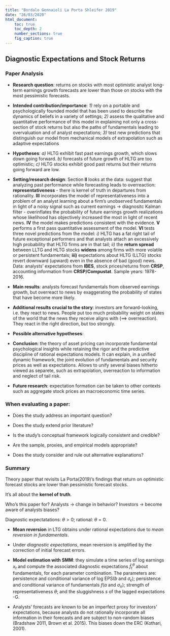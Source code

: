 ```yaml
---
title: "Bordalo Gennaioli La Porta Shleifer 2019"
date: "26/03/2020"
html_document:
    toc: true
    toc_depth: 2
    number_sections: true
    fig_caption: true
---
```

## Diagnostic Expectations and Stock Returns{.tabset}

### Paper Analysis

-   **Research question**: returns on stocks with most optimistic analyst long-term earnings growth forecasts are lower than those on stocks with the most pessimistic forecasts. 

-   **Intended contribution/importance**: *1)* rely on a portable and psychologically founded model that has been used to describe the dynamics of beliefs in a variety of settings; *2)* assess the qualitative and quantitative performance of this model in explaining not only a cross-section of stock returns but also the paths of fundamentals leading to overvaluation and of analyst expectations; *3)* test new predictions that distinguish our model from mechanical models of extrapolation such as adaptive expectations 

-   **Hypotheses**: *a)* HLTG exhibit fast past earnings growth, which slows down going forward. *b)* forecasts of future growth of HLTG are too optimistic; *c)* HLTG stocks exhibit good past returns but their returns going forward are low. 

-   **Setting/research design**: Section **II** looks at the data: suggest that analyzing past performance while forecasting leads to overreaction: **representativeness** - there is kernel of truth in departures from rationality. **III** incorporates the model of representativeness into a problem of an analyst learning about a firm's unobserved fundamentals in light of a noisy signal such as current earnings $\rightarrow$ diagnositc Kalman filter - overinflates the probability  of future earnings growth realizations whose likelihood has objectively increased the most in light of recent news. **IV** the model makes predictions consistent with the evidence. **V** performs a first pass quantitative assessment of the model. **VI** tests three novel predictions from the model: *i)* HLTG has a fat right tail of future exceptional performers and that analysts attach an excessively high probability that HLTG firms are in that tail; *ii)* the **return spread** between LLTG and HLTG stocks **widens** among firms with more volatile or persistent fundamentals; **iii)** expectations about HLTG (LLTG) stocks revert downward (upward) even in the absence of bad (good) news. Data: analysts' expectations from **IBES**, stock prices/returns from **CRSP**, accounting information from **CRSP/Compustat**. Sample years: 1978-2016. 

-   **Main results**: analysts forecast fundamentals from observed earnings growth, but overreact to news by exaggerating the probability of states that have become more likely. 

-   **Additional results crucial to the story**: investors are forward-looking, i.e. they react to news. People put too much probability weight on states of the world that the news they receive aligns with ($\implies$ overreaction). They react in the right direction, but too strongly. 

- **Possible alternative hypotheses**: 

- **Conclusion**: the theory of asset pricing can incorporate fundamental psychological insights while retaining the rigor and the predictive discipline of rational expectations models. It can explain, in a unified dynamic framework, the joint evolution of fundamentals and security prices as well as expectations. Allows to unify several biases hitherto viewed as separete, such as extrapolation, overreaction to information and neglect of tail risk. 

- **Future research**: expectation formation can be taken to other contexts such as aggregate stock prices an macroeconomic time series.   

### When evaluating a paper:

- Does the study address an important question?

- Does the study extend prior literature?

- Is the study's conceptual framework logically consistent and credible?

- Are the sample, proxies, and empirical models appropriate?

- Does the study consider and rule out alternative explanations?

### Summary

Theory paper that revisits La Porta(2019)'s findings that return on optimistic forecast stocks are lower than pessimistic forecast stocks.

It's all about the **kernel of truth**.

Who's this paper for? Analysts -> change in behavior? Investors -> become aware of analysts biases?

Diagnostic expectatations: $\theta > 0$; rational: $\theta = 0$. 

- **Mean reversion** in LTG obtains under rational expectations due to *mean reversion in fundamentals*. 

- Under *diagnostic expectations*, mean reversion is amplified by the correction of initial forecast errors.

- **Model estimation with SMM**: they simulate a time series of log earnings $x_t$ and compute the associated diagnostic expectations $\hat{f}_t^\theta$ about fundamentals, for each parameter combination. The parameters are: persistence and conditional variance of log EPS(*b* and $\sigma_\epsilon$); persistence and conditional variance of fundamentals $f$($a$ and $\sigma_n$); strength of representativeness $\theta$; and the sluggishness *s* of the lagged expectations -G. 

- Analysts' forecasts are known to be an imperfect proxy for investors' expectations, because analysts do not rationally incorporate all information in their forecasts and are subject to non-random biases (Bradshaw 2011, Brown et al. 2015). This biases down the ERC (Kothari, 2001). 








